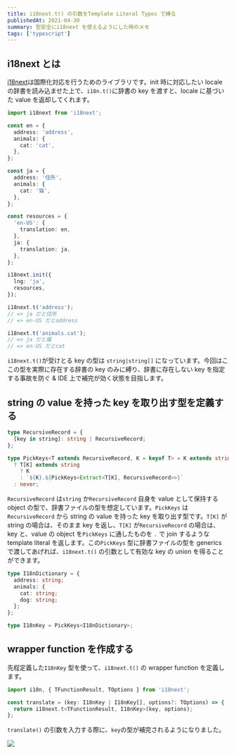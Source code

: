 ```yaml
---
title: i18next.t() の引数をTemplate Literal Types で縛る
publishedAt: 2021-04-30
summary: 型安全にi18next を使えるようにした時のメモ
tags: ['typescript']
---
```


## i18next とは

[i18next](https://github.com/i18next/i18next)は国際化対応を行うためのライブラリです。init 時に対応したい locale の辞書を読み込ませた上で、`i18n.t()`に辞書の key を渡すと、locale に基づいた value を返却してくれます。

```typescript
import i18next from 'i18next';

const en = {
  address: 'address',
  animals: {
    cat: 'cat',
  },
};

const ja = {
  address: '住所',
  animals: {
    cat: '猫',
  },
};

const resources = {
  'en-US': {
    translation: en,
  },
  ja: {
    translation: ja,
  },
};

i18next.init({
  lng: 'ja',
  resources,
});

i18next.t('address');
// => ja だと住所
// => en-US だとaddress

i18next.t('animals.cat');
// => ja だと猫
// => en-US だとcat
```

`i18next.t()`が受けとる key の型は `string|string[]` になっています。今回はここの型を実際に存在する辞書の key のみに縛り、辞書に存在しない key を指定する事故を防ぐ & IDE 上で補完が効く状態を目指します。

## string の value を持った key を取り出す型を定義する

```typescript
type RecursiveRecord = {
  [key in string]: string | RecursiveRecord;
};

type PickKeys<T extends RecursiveRecord, K = keyof T> = K extends string
  ? T[K] extends string
    ? K
    : `${K}.${PickKeys<Extract<T[K], RecursiveRecord>>}`
  : never;
```

`RecursiveRecord` は`string` か`RecursiveRecord` 自身を value として保持する object の型で、辞書ファイルの型を想定しています。`PickKeys` は`RecursiveRecord` から string の value を持った key を取り出す型です。`T[K]` が string の場合は、そのまま key を返し、`T[K]` が`RecursiveRecord` の場合は、key と、value の object を`PickKeys` に通したものを `.` で join するような template literal を返します。この`PickKeys` 型に辞書ファイルの型を generics で渡してあげれば、`i18next.t()` の引数として有効な key の union を得ることができます。

```typescript
type I18nDictionary = {
  address: string;
  animals: {
    cat: string;
    dog: string;
  };
};

type I18nKey = PickKeys<I18nDictionary>;
```

## wrapper function を作成する

先程定義した`I18nKey` 型を使って、`i18next.t()` の wrapper function を定義します。

```typescript
import i18n, { TFunctionResult, TOptions } from 'i18next';

const translate = (key: I18nKey | I18nKey[], options?: TOptions) => {
  return i18next.t<TFunctionResult, I18nKey>(key, options);
};
```

`translate()` の引数を入力する際に、`key`の型が補完されるようになりました。

![](https://storage.googleapis.com/zenn-user-upload/3pd13rczspana1yrqg3lrj1dbcgx)
